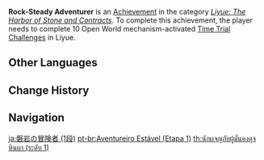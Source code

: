 {{Achievement Infobox
|title        = Rock-Steady Adventurer
|id           = 80053
|order id     = 0053
|category     = Liyue: The Harbor of Stone and Contracts
|description  = Complete 10 Open World mechanism-activated [[Time Trial Challenge]]s in [[Liyue]] ([[The Chasm]] is counted separately).
|requirements = 
|primogems    = 5
|tracking     = Tracks the amount of Open World mechanism-activated Time Trial Challenges found in Liyue.
|topic        = Time Trial Challenges
|set          = Rock-Steady Adventurer
|tier         = 1
|tiers_total  = 3
}}
'''Rock-Steady Adventurer''' is an [[Achievement]] in the category ''[[Liyue: The Harbor of Stone and Contracts]]''. To complete this achievement, the player needs to complete 10 Open World mechanism-activated [[Time Trial Challenge]]s in Liyue.
<!--
==Trivia==

==Video Guides==
{{EVT
|video1   = 
|caption1 = 
}}
-->
==Other Languages==
{{Transclude|Rock-Steady Adventurer|Other Languages}}

==Change History==
{{Change History|1.0}}
<!--
==References==
{{Reflist}}
-->
==Navigation==
{{Achievement Navbox}}

[[ja:磐岩の冒険者 (1段)]]
[[pt-br:Aventureiro Estável (Etapa 1)]]
[[th:นักผจญภัยผู้มั่นคงดุจหินผา (ระดับ 1)]]